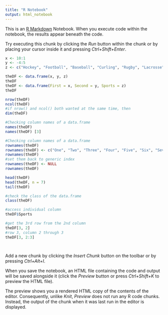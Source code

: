 ```yaml
---
title: "R Notebook"
output: html_notebook
---
```


This is an [R Markdown](http://rmarkdown.rstudio.com) Notebook. When you execute code within the notebook, the results appear beneath the code. 

Try executing this chunk by clicking the *Run* button within the chunk or by placing your cursor inside it and pressing *Ctrl+Shift+Enter*. 

```r

x <- 10:1
y <- -4:5
z <- c("Hockey", "Football", "Baseball", "Curling", "Rugby", "Lacrosse", "Basketball", "Tennis", "Cricket", "Soccer")

theDF <- data.frame(x, y, z)
theDF
theDF <- data.frame(First = x, Second = y, Sports = z)
theDF

nrow(theDF)
ncol(theDF)
#if nrow() and ncol() both wanted at the same time, then
dim(theDF)

#Checking column names of a data.frame
names(theDF)
names(theDF) [3]

#Checking column names of a data.frame
rownames(theDF)
rownames(theDF) <- c("One", "Two", "Three", "Four", "Five", "Six", "Seven", "Eight", "Nine", "ten")
rownames(theDF)
#set them back to generic index
rownames(theDF) <- NULL
rownames(theDF)

head(theDF)
head(theDF, n = 7)
tail(theDF)

#check the class of the data.frame
class(theDF)

#access individual column
theDF$Sports

#get the 3rd row from the 2nd column
theDF[3, 2]
#row 3, column 2 through 3
theDF[3, 2:3]




```

Add a new chunk by clicking the *Insert Chunk* button on the toolbar or by pressing *Ctrl+Alt+I*.

When you save the notebook, an HTML file containing the code and output will be saved alongside it (click the *Preview* button or press *Ctrl+Shift+K* to preview the HTML file).

The preview shows you a rendered HTML copy of the contents of the editor. Consequently, unlike *Knit*, *Preview* does not run any R code chunks. Instead, the output of the chunk when it was last run in the editor is displayed.
